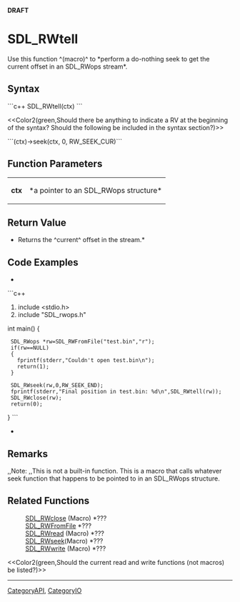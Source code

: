 <!-- pragma section-numbers off -->
<!-- pragma disable-camelcase -->
'''DRAFT'''

= SDL_RWtell =
Use this function ^(macro)^ to *perform a do-nothing seek to get the current offset in an SDL_RWops stream*.


== Syntax ==
```c++
SDL_RWtell(ctx)
```

<<Color2(green,Should there be anything to indicate a RV at the beginning of the syntax? Should the following be included in the syntax section?)>>

```(ctx)->seek(ctx, 0, RW_SEEK_CUR)```

== Function Parameters ==
{|
|'''ctx'''
|*a pointer to an SDL_RWops structure*
|}

== Return Value ==
*Returns the ^current^ offset in the stream.*

== Code Examples ==
*
```c++
#include <stdio.h>
#include "SDL_rwops.h"

int main()
{
  SDL_RWops *rw=SDL_RWFromFile("test.bin","r");
  if(rw==NULL)
  {
    fprintf(stderr,"Couldn't open test.bin\n");
    return(1);
  }

  SDL_RWseek(rw,0,RW_SEEK_END);
  fprintf(stderr,"Final position in test.bin: %d\n",SDL_RWtell(rw));
  SDL_RWclose(rw);
  return(0);
}
```
*

== Remarks ==
,,Note: ,,This is not a built-in function. This is a macro that calls whatever seek function that happens to be pointed to in an SDL_RWops structure.

== Related Functions ==
:[[SDL_RWclose]] (Macro) *???
:[[SDL_RWFromFile]] *???
:[[SDL_RWread]] (Macro) *???
:[[SDL_RWseek]](Macro) *???
:[[SDL_RWwrite]] (Macro) *???

<<Color2(green,Should the current read and write functions (not macros) be listed?)>>

----
[[CategoryAPI]], [[CategoryIO]]
